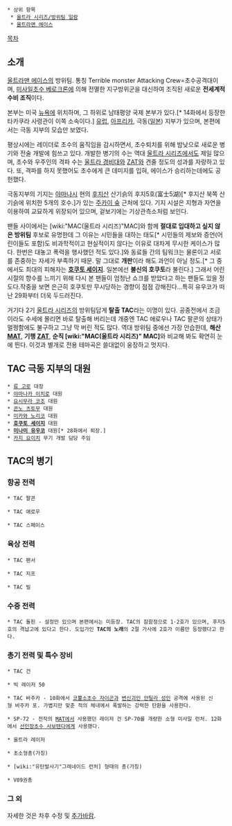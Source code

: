  * 상위 항목 
  * [[울트라 시리즈/방위팀 일람]]
  * [[울트라맨 에이스]]

[[목차]]

== 소개 ==


[[울트라맨 에이스]]의 방위팀. 통칭 Terrible monster Attacking Crew=초수공격대이며, [[미사일초수 베로크론]]에 의해 전멸한 지구방위군을 대신하여 조직된 새로운 '''전세계적 수비 조직'''이다.

본부는 미국 [[뉴욕]]에 위치하며, 그 하위로 남태평양 국제 본부가 있다.[* 14화에서 등장한 타카쿠라 사령관이 이쪽 소속이다.] [[유럽]], [[아프리카]], 극동([[일본]]) 지부가 있으며, 본편에서는 극동 지부의 모습만 보였다.

평상시에는 레이더로 초수의 움직임을 감시하면서, 초수퇴치를 위해 밤낮으로 새로운 병기와 전술 개발에 힘쓰고 있다. 개발한 병기의 수는 역대 [[울트라 시리즈]]에서도 제일 많으며, 초수와 우주인의 격파 수는 [[울트라 경비대]]와 [[ZAT]]와 견줄 정도의 성과를 자랑하고 있다. 또, 격파를 하지 못했어도 초수에게 큰 데미지를 입혀, 에이스가 승리하는데에도 공헌했다.

극동지부의 기지는 [[야마나시]] 현의 [[후지산]] 산기슭의 후지5호(富士5湖)[* 후지산 북쪽 산기슭에 위치한 5개의 호수.]가 있는 [[주카이 숲]] 근처에 있다. 기지 시설은 지형과 자연을 이용하여 교묘하게 위장되어 있으며, 겉보기에는 기상관측소처럼 보인다.

팬들 사이에서는 [wiki:"MAC(울트라 시리즈)"MAC]와 함께 '''절대로 입대하고 싶지 않은 방위팀''' 후보로 유명한데 그 이유는 시민들을 대하는 태도[* 시민들의 제보와 증언(어린이들도 포함)도 비과학적이고 현실적이지 않다는 이유로 대차게 무시한 케이스가 많다. 한번은 대놓고 폭력을 행사했던 적도 있다.]와 동료들 간의 팀워크는 물론이고 서로를 존중하는 자세가 부족하기 때문. 말 그대로 '''개판'''이라 해도 과언이 아닐 정도.[* 그 중에서도 최대의 피해자는 '''[[호쿠토 세이지]]'''. 일본에선 '''불신의 호쿠토'''라 불린다.] 그래서 어린 시절의 향수를 느끼기 위해 다시 본 팬들이 엄청난 쇼크를 받았다고 하는 팬들도 있을 정도다.작중을 보면 은근히 호쿠토만 무시당하는 경향이 점점 강해진다...특히 유우코가 떠난 29화부터 더욱 두드러진다.

거기다 2기 [[울트라 시리즈]]의 방위팀답게 '''탈출 TAC'''라는 이명이 있다. 공중전에서 조금이라도 수세에 몰리면 바로 탈출해 버리는데 개중엔 TAC 애로우나 TAC 팔콘의 상태가 멀쩡함에도 불구하고 그냥 막 버린 적도 많다. 역대 방위팀 중에선 가장 안습한데, '''해산 [[MAT]]''', '''기행 [[ZAT]]''', '''순직 [wiki:"MAC(울트라 시리즈)" MAC]'''와 비교해 봐도 확연히 눈에 띈다. 이것과 별개로 전용 테마곡은 쓸대없이 웅장하고 멋지다.

== TAC 극동 지부의 대원 ==

 * [[류 고로]] 대장
 * [[야마나카 이치로]] 대원
 * [[요시무라 코조]] 대원
 * [[콘노 츠토무]] 대원
 * [[미카와 노리코]] 대원
 * '''[[호쿠토 세이지]]''' 대원
 * '''[[미나미 유우코]]''' 대원[* 28화에서 퇴장.]
 * [[카지 요이치]] 무기 개발 담당 주임

== TAC의 병기 ==

=== 항공 전력 ===
 * TAC 팔콘

 * TAC 애로우

 * TAC 스페이스

=== 육상 전력 ===
 * TAC 팬서

 * TAC 지프

 * TAC 빌

=== 수중 전력 ===
 * TAC 돌핀 - 설정만 있으며 본편에서는 미등장. TAC의 잠함정으로 1·2호가 있으며, 후지5호의 격납고에 있다고 한다. 도입가인 '''TAC의 노래'''의 2절 가사에 2호가 이름만 등장했다고 한다.

=== 총기 전력 및 특수 장비 ===
 * TAC 건

 * 빅 레이저 50

 * TAC 바주카 - 10화에서 [[코뿔소초수 자이곤]]과 [[변신괴인 안틸라 성인]] 공격에 사용된 신형 바주카 포. 가볍지만 맞춘 적의 체내에서 폭발하는 강력한 탄환을 사용한다.

 * SP-72 - 전작의 [[MAT]]에서 사용했던 레이저 건 SP-70를 개량한 소형 미사일 런처. 12화에서 [[선인장초수 사보텐다]]에게 사용했다.

 * 울트라 레이저

 * 초소형총(가칭)

 * [wiki:"유탄발사기"그레네이드 런처] 형태의 총(가칭)

 * V09권총
=== 그 외 ===


자세한 것은 차후 수정 및 [[추가바람]].
